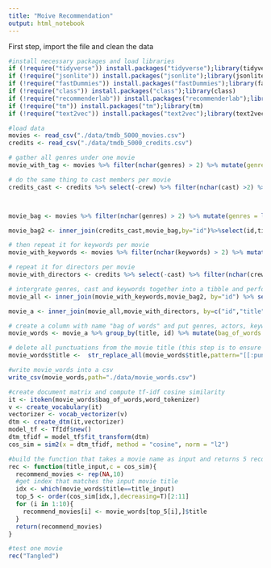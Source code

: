 ---
title: "Moive Recommendation"
output: html_notebook
---

First step, import the file and clean the data 

```{r, echo=FALSE}
#install necessary packages and load libraries
if (!require("tidyverse")) install.packages("tidyverse");library(tidyverse)
if (!require("jsonlite")) install.packages("jsonlite");library(jsonlite)
if (!require("fastDummies")) install.packages("fastDummies");library(fastDummies)
if (!require("class")) install.packages("class");library(class)
if (!require("recommenderlab")) install.packages("recommenderlab");library(recommenderlab)
if (!require("tm")) install.packages("tm");library(tm)
if (!require("text2vec")) install.packages("text2vec");library(text2vec)
```


```{r}
#load data
movies <- read_csv("./data/tmdb_5000_movies.csv")
credits <- read_csv("./data/tmdb_5000_credits.csv")
```


```{r}
# gather all genres under one movie 
movie_with_tag <- movies %>% filter(nchar(genres) > 2) %>% mutate(genres = lapply(genres, fromJSON)) %>% unnest(genres) %>% select(id, title, genres = name)

# do the same thing to cast members per movie 
credits_cast <- credits %>% select(-crew) %>% filter(nchar(cast) >2) %>% mutate(cast=lapply(cast,fromJSON)) %>% unnest(cast) %>% select(movie_id,title,cast=name) %>% mutate(id=movie_id)%>%mutate(movie_id=NULL) %>% mutate(casts = str_replace_all(cast, " ", "")) %>% select(id, title, cast = casts) %>% group_by(id, title) %>% mutate(cast = paste0(cast, collapse = " ")) %>% distinct()



movie_bag <- movies %>% filter(nchar(genres) > 2) %>% mutate(genres = lapply(genres, fromJSON)) %>% unnest(genres) %>% select(id,title,genres=name,overview) %>% group_by(id,title) %>% mutate(genres = paste0(genres, collapse =" ")) %>% distinct()

movie_bag2 <- inner_join(credits_cast,movie_bag,by="id")%>%select(id,title.x,cast,genres,overview)

# then repeat it for keywords per movie 
movie_with_keywords <- movies %>% filter(nchar(keywords) > 2) %>% mutate(keywords = lapply(keywords, fromJSON)) %>% unnest(keywords) %>% select(id, title, keywords = name)%>% group_by(id,title) %>% mutate(keywords=paste0(keywords, collapse=" ")) %>% distinct()

# repeat it for directors per movie 
movie_with_directors <- credits %>% select(-cast) %>% filter(nchar(crew) >2) %>% mutate(directors = lapply(crew, fromJSON)) %>% unnest(directors)%>% select(movie_id,title,job,directors=name) %>% filter(job == "Director")%>%mutate(id=movie_id)%>%mutate(movie_id=NULL)%>% mutate(director = str_replace_all(directors, " ", "")) %>% select(id, title, directors = director) %>% group_by(id, title) %>% mutate(directors = paste0(directors, collapse = " ")) %>% distinct()

# intergrate genres, cast and keywords together into a tibble and perform some preprocessing(transform words into lower case, remove punctuation)
movie_all <- inner_join(movie_with_keywords,movie_bag2, by="id") %>% select(-title.x) %>% mutate(overview=tolower(overview))%>%mutate(overview=removePunctuation(overview)) %>% mutate(keywords=tolower(keywords)) %>% mutate(cast=tolower(cast)) %>% mutate(genres=tolower(genres))

movie_a <- inner_join(movie_all,movie_with_directors, by=c("id","title"))%>% mutate(directors=tolower(directors))

# create a column with name "bag of words" and put genres, actors, keywords and overview into it to construct bag of words for each film
movie_words <- movie_a %>% group_by(title, id) %>% mutate(bag_of_words = paste(genres, keywords, cast, overview, directors, sep=" ",collapse=" "))

# delete all punctuations from the movie title (this step is to ensure we match the exact same title as the downloaded images)
movie_words$title <-  str_replace_all(movie_words$title,pattern="[[:punct:]]|[^[:ascii:]]", "")

#write movie_words into a csv
write_csv(movie_words,path="./data/movie_words.csv")

#create document matrix and compute tf-idf cosine similarity 
it <- itoken(movie_words$bag_of_words,word_tokenizer)
v <- create_vocabulary(it)
vectorizer <- vocab_vectorizer(v)
dtm <- create_dtm(it,vectorizer)
model_tf <- TfIdf$new()
dtm_tfidf = model_tf$fit_transform(dtm)
cos_sim = sim2(x = dtm_tfidf, method = "cosine", norm = "l2")

#build the function that takes a movie name as input and returns 5 recommended movies
rec <- function(title_input,c = cos_sim){
  recommend_movies <- rep(NA,10)
  #get index that matches the input movie title
  idx <- which(movie_words$title==title_input)
  top_5 <- order(cos_sim[idx,],decreasing=T)[2:11]
  for (i in 1:10){
    recommend_movies[i] <- movie_words[top_5[i],]$title
  }
  return(recommend_movies)
}

#test one movie
rec("Tangled")
```






